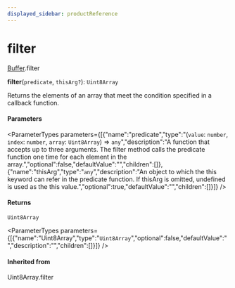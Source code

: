 ```yaml
---
displayed_sidebar: productReference
---
```



# filter

[Buffer](../../interfaces/Buffer.mdx).filter

**filter**(`predicate`, `thisArg?`): `Uint8Array`

Returns the elements of an array that meet the condition specified in a callback function.

#### Parameters

<ParameterTypes parameters={[{"name":"predicate","type":"(`value`: `number`, `index`: `number`, `array`: `Uint8Array`) => `any`","description":"A function that accepts up to three arguments. The filter method calls the predicate function one time for each element in the array.","optional":false,"defaultValue":"","children":[]},{"name":"thisArg","type":"`any`","description":"An object to which the this keyword can refer in the predicate function. If thisArg is omitted, undefined is used as the this value.","optional":true,"defaultValue":"","children":[]}]} />

#### Returns

`Uint8Array`

<ParameterTypes parameters={[{"name":"Uint8Array","type":"`Uint8Array`","optional":false,"defaultValue":"","description":"","children":[]}]} />

#### Inherited from

Uint8Array.filter
